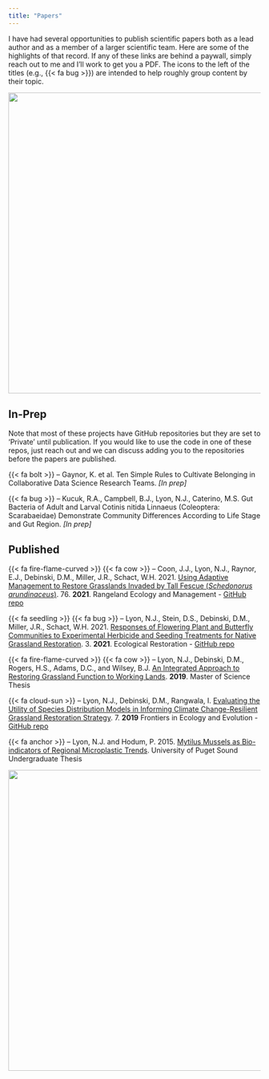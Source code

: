 ```yaml
---
title: "Papers"
---
```


I have had several opportunities to publish scientific papers both as a lead author and as a member of a larger scientific team. Here are some of the highlights of that record. If any of these links are behind a paywall, simply reach out to me and I'll work to get you a PDF. The icons to the left of the titles (e.g., {{< fa bug >}}) are intended to help roughly group content by their topic.

![](images/great_spangled_fritillary.jpg){width="600" fig-align="center" fig-alt="great spangled fritillary"}

## In-Prep

Note that most of these projects have GitHub repositories but they are set to 'Private' until publication. If you would like to use the code in one of these repos, just reach out and we can discuss adding you to the repositories before the papers are published.

{{< fa bolt >}} -- Gaynor, K. et al. Ten Simple Rules to Cultivate Belonging in Collaborative Data Science Research Teams. *\[In prep\]*

{{< fa bug >}} -- Kucuk, R.A., Campbell, B.J., Lyon, N.J., Caterino, M.S. Gut Bacteria of Adult and Larval Cotinis nitida Linnaeus (Coleoptera: Scarabaeidae) Demonstrate Community Differences According to Life Stage and Gut Region. *\[In prep\]*

## Published

{{< fa fire-flame-curved >}} {{< fa cow >}} -- Coon, J.J., Lyon, N.J., Raynor, E.J., Debinski, D.M., Miller, J.R., Schact, W.H. 2021. [Using Adaptive Management to Restore Grasslands Invaded by Tall Fescue (*Schedonorus arundinaceus*)](https://www.sciencedirect.com/science/article/abs/pii/S1550742421000129?casa_token=4hUYfkm3-RcAAAAA:wxQ1-YwOxcii7F3TzLo8FL5uBeMe7QzmKsOHQ0TIM3zYO5m4tARAfLpgVOcLlLVxElm4d4qwrWc). 76. **2021**. Rangeland Ecology and Management - [GitHub repo](https://github.com/njlyon0/collab_coon-daubenmire-herbicide)

{{< fa seedling >}} {{< fa bug >}} -- Lyon, N.J., Stein, D.S., Debinski, D.M., Miller, J.R., Schact, W.H. 2021. [Responses of Flowering Plant and Butterfly Communities to Experimental Herbicide and Seeding Treatments for Native Grassland Restoration](http://er.uwpress.org/content/39/3/168.short). 3. **2021**. Ecological Restoration - [GitHub repo](https://github.com/njlyon0/lyon_bfly-herbicide)

{{< fa fire-flame-curved >}} {{< fa cow >}} -- Lyon, N.J., Debinski, D.M., Rogers, H.S., Adams, D.C., and Wilsey, B.J. [An Integrated Approach to Restoring Grassland Function to Working Lands](https://dr.lib.iastate.edu/entities/publication/f3cd5b5f-17ae-4fdd-b8b9-0a87fda99765). **2019**. Master of Science Thesis

{{< fa cloud-sun >}} -- Lyon, N.J., Debinski, D.M., Rangwala, I. [Evaluating the Utility of Species Distribution Models in Informing Climate Change-Resilient Grassland Restoration Strategy](https://www.frontiersin.org/articles/10.3389/fevo.2019.00033/full). 7. **2019** Frontiers in Ecology and Evolution - [GitHub repo](https://github.com/njlyon0/lyon-ms-thesis_sdm)

{{< fa anchor >}} -- Lyon, N.J. and Hodum, P. 2015. [Mytilus Mussels as Bio-indicators of Regional Microplastic Trends](https://soundideas.pugetsound.edu/summer_research/259/). University of Puget Sound Undergraduate Thesis

![](images/stilt_bug.jpg){width="600" fig-align="center" fig-alt="stilt bug"}
